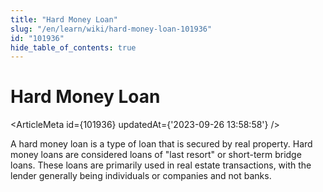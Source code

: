 ```yaml
---
title: "Hard Money Loan"
slug: "/en/learn/wiki/hard-money-loan-101936"
id: "101936"
hide_table_of_contents: true
---
```



# Hard Money Loan

<ArticleMeta id={101936} updatedAt={'2023-09-26 13:58:58'} />
<div className='border-solid border-b border-t-0 my-4 border-[var(--ifm-color-gray-300)]' />

A hard money loan is a type of loan that is secured by real property. Hard money loans are considered loans of "last resort" or short-term bridge loans. These loans are primarily used in real estate transactions, with the lender generally being individuals or companies and not banks.
